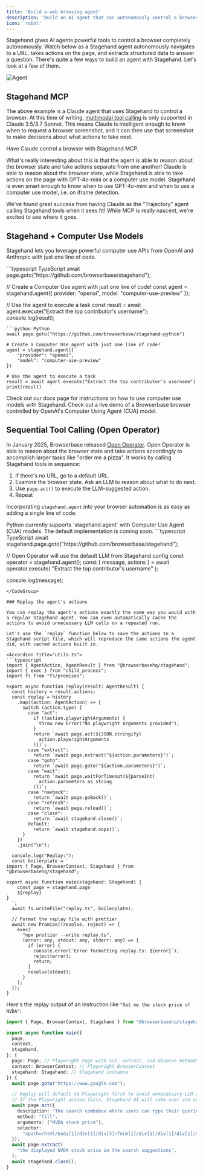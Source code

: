 ```yaml
---
title: 'Build a web browsing agent'
description: 'Build an AI agent that can autonomously control a browser with Stagehand'
icon: 'robot'
---
```


Stagehand gives AI agents powerful tools to control a browser completely autonomously. Watch below as a Stagehand agent autonomously navigates to a URL, takes actions on the page, and extracts structured data to answer a question.
There's quite a few ways to build an agent with Stagehand. Let's look at a few of them.

![Agent](/media/stagehand-agent.gif)

## Stagehand MCP

The above example is a Claude agent that uses Stagehand to control a browser. At this time of writing, [multimodal tool calling](https://sdk.vercel.ai/docs/ai-sdk-core/tools-and-tool-calling#multi-modal-tool-results) is only supported in Claude 3.5/3.7 Sonnet. 
This means Claude is intelligent enough to know when to request a browser screenshot, and it can then use that screenshot to make decisions about what actions to take next.

<CardGroup>
<Card title="Stagehand MCP" href="https://github.com/browserbase/mcp-server-browserbase/tree/main/stagehand" icon="hand-horns">
Have Claude control a browser with Stagehand MCP.
</Card>
</CardGroup>

What's really interesting about this is that the agent is able to reason about the browser state and take actions separate from one another! 
Claude is able to reason about the browser state, while Stagehand is able to take actions on the page with GPT-4o-mini or a computer use model.
Stagehand is even smart enough to know when to use GPT-4o-mini and when to use a computer use model, i.e. on iframe detection.

<Excalidraw className="w-full aspect-video" url="https://link.excalidraw.com/readonly/GWQWmWUBqMBEAamlWsIM?darkMode=true" />

We've found great success from having Claude as the "Trajectory" agent calling Stagehand tools when it sees fit! 
While MCP is really nascent, we're excited to see where it goes.

## Stagehand + Computer Use Models

Stagehand lets you leverage powerful computer use APIs from OpenAI and Anthropic with just one line of code. 

<CodeGroup>
```typescript TypeScript
await page.goto("https://github.com/browserbase/stagehand");

// Create a Computer Use agent with just one line of code!
const agent = stagehand.agent({
	provider: "openai",
	model: "computer-use-preview"
});

// Use the agent to execute a task
const result = await agent.execute("Extract the top contributor's username");
console.log(result);
```
```python Python
await page.goto("https://github.com/browserbase/stagehand-python")

# Create a Computer Use agent with just one line of code!
agent = stagehand.agent({
    "provider": "openai",
    "model": "computer-use-preview"
})

# Use the agent to execute a task
result = await agent.execute("Extract the top contributor's username")
print(result)
```
</CodeGroup>

<CardGroup>
<Card title="Stagehand + Computer Use Docs" href="/examples/computer_use" icon="scroll">
Check out our docs page for instructions on how to use computer use models with Stagehand.
</Card>
<Card title="CUA Browser Demo" href="https://cua.browserbase.com/" icon="brain-circuit">
Check out a live demo of a Browserbase browser controlled by OpenAI's Computer Using Agent (CUA) model.
</Card>
</CardGroup>

## Sequential Tool Calling (Open Operator)

In January 2025, Browserbase released [Open Operator](https://operator.browserbase.com). 
Open Operator is able to reason about the browser state and take actions accordingly to accomplish larger tasks like "order me a pizza".
It works by calling Stagehand tools in sequence:

1. If there's no URL, go to a default URL.
1. Examine the browser state. Ask an LLM to reason about what to do next.
1. Use `page.act()` to execute the LLM-suggested action.
1. Repeat

<Excalidraw className="w-full" url="https://link.excalidraw.com/readonly/dKh5sB1gEM1EjVqRCGKn" />

Incorporating `stagehand.agent` into your browser automation is as easy as adding a single line of code:

<Note>
Python currently supports `stagehand.agent` with Computer Use Agent (CUA) models. The default implementation is coming soon. 
</Note>

<CodeGroup>
```typescript TypeScript
await stagehand.page.goto("https://github.com/browserbase/stagehand");

// Open Operator will use the default LLM from Stagehand config
const operator = stagehand.agent();
const { message, actions } = await operator.execute(
	"Extract the top contributor's username"
);

console.log(message);
```
</CodeGroup>

### Replay the agent's actions

You can replay the agent's actions exactly the same way you would with a regular Stagehand agent. You can even automatically cache the actions to avoid unnecessary LLM calls on a repeated run.

Let's use the `replay` function below to save the actions to a Stagehand script file, which will reproduce the same actions the agent did, with cached actions built in.

<Accordion title="utils.ts">
```typescript
import { AgentAction, AgentResult } from "@browserbasehq/stagehand";
import { exec } from "child_process";
import fs from "fs/promises";

export async function replay(result: AgentResult) {
  const history = result.actions;
  const replay = history
    .map((action: AgentAction) => {
      switch (action.type) {
        case "act":
          if (!action.playwrightArguments) {
            throw new Error("No playwright arguments provided");
          }
          return `await page.act(${JSON.stringify(
            action.playwrightArguments
          )})`;
        case "extract":
          return `await page.extract("${action.parameters}")`;
        case "goto":
          return `await page.goto("${action.parameters}")`;
        case "wait":
          return `await page.waitForTimeout(${parseInt(
            action.parameters as string
          )})`;
        case "navback":
          return `await page.goBack()`;
        case "refresh":
          return `await page.reload()`;
        case "close":
          return `await stagehand.close()`;
        default:
          return `await stagehand.oops()`;
      }
    })
    .join("\n");

  console.log("Replay:");
  const boilerplate = `
import { Page, BrowserContext, Stagehand } from "@browserbasehq/stagehand";

export async function main(stagehand: Stagehand) {
    const page = stagehand.page
	${replay}
}
  `;
  await fs.writeFile("replay.ts", boilerplate);

  // Format the replay file with prettier
  await new Promise((resolve, reject) => {
    exec(
      "npx prettier --write replay.ts",
      (error: any, stdout: any, stderr: any) => {
        if (error) {
          console.error(`Error formatting replay.ts: ${error}`);
          reject(error);
          return;
        }
        resolve(stdout);
      }
    );
  });
}
```
</Accordion>

Here's the replay output of an instruction like `"Get me the stock price of NVDA"`:

```typescript {14-22} replay.ts
import { Page, BrowserContext, Stagehand } from "@browserbasehq/stagehand";

export async function main({
  page,
  context,
  stagehand,
}: {
  page: Page; // Playwright Page with act, extract, and observe methods
  context: BrowserContext; // Playwright BrowserContext
  stagehand: Stagehand; // Stagehand instance
}) {
  await page.goto("https://www.google.com");

  // Replay will default to Playwright first to avoid unnecessary LLM calls!
  // If the Playwright action fails, Stagehand AI will take over and self-heal
  await page.act({
    description: "The search combobox where users can type their queries.",
    method: "fill",
    arguments: ["NVDA stock price"],
    selector:
      "xpath=/html/body[1]/div[1]/div[3]/form[1]/div[1]/div[1]/div[1]/div[1]/div[2]/textarea[1]",
  });
  await page.extract(
    "the displayed NVDA stock price in the search suggestions",
  );
  await stagehand.close();
}
```